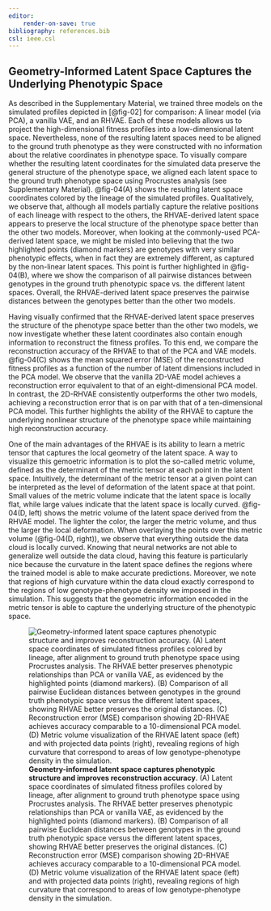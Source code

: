 ```yaml
---
editor:
    render-on-save: true
bibliography: references.bib
csl: ieee.csl
---
```


## Geometry-Informed Latent Space Captures the Underlying Phenotypic Space

As described in the Supplementary Material, we trained three models on the
simulated profiles depicted in [@fig-02] for comparison: A linear model (via
PCA), a vanilla VAE, and an RHVAE. Each of these models allows us to project the
high-dimensional fitness profiles into a low-dimensional latent space.
Nevertheless, none of the resulting latent spaces need to be aligned to the
ground truth phenotype as they were constructed with no information about the
relative coordinates in phenotype space. To visually compare whether the
resulting latent coordinates for the simulated data preserve the general
structure of the phenotype space, we aligned each latent space to the ground
truth phenotype space using Procrustes analysis (see Supplementary Material).
@fig-04(A) shows the resulting latent space coordinates colored by the lineage
of the simulated profiles. Qualitatively, we observe that, although all models
partially capture the relative positions of each lineage with respect to the
others, the RHVAE-derived latent space appears to preserve the local structure
of the phenotype space better than the other two models. Moreover, when looking
at the commonly-used PCA-derived latent space, we might be misled into believing
that the two highlighted points (diamond markers) are genotypes with very
similar phenotypic effects, when in fact they are extremely different, as
captured by the non-linear latent spaces. This point is further highlighted in
@fig-04(B), where we show the comparison of all pairwise distances between
genotypes in the ground truth phenotypic space vs. the different latent spaces.
Overall, the RHVAE-derived latent space preserves the pairwise distances between
the genotypes better than the other two models.

Having visually confirmed that the RHVAE-derived latent space preserves the
structure of the phenotype space better than the other two models, we now
investigate whether these latent coordinates also contain enough information to
reconstruct the fitness profiles. To this end, we compare the reconstruction
accuracy of the RHVAE to that of the PCA and VAE models. @fig-04(C) shows the
mean squared error (MSE) of the reconstructed fitness profiles as a function of
the number of latent dimensions included in the PCA model. We observe that the
vanilla 2D-VAE model achieves a reconstruction error equivalent to that of an
eight-dimensional PCA model. In contrast, the 2D-RHVAE consistently outperforms
the other two models, achieving a reconstruction error that is on par with that
of a ten-dimensional PCA model. This further highlights the ability of the RHVAE
to capture the underlying nonlinear structure of the phenotype space while
maintaining high reconstruction accuracy.

One of the main advantages of the RHVAE is its ability to learn a metric tensor
that captures the local geometry of the latent space. A way to visualize this
gemoetric information is to plot the so-called metric volume, defined as the
determinant of the metric tensor at each point in the latent space. Intuitively,
the determinant of the metric tensor at a given point can be interpreted as the
level of deformation of the latent space at that point. Small values of the
metric volume indicate that the latent space is locally flat, while large values
indicate that the latent space is locally curved. @fig-04(D, left) shows the
metric volume of the latent space derived from the RHVAE model. The lighter the
color, the larger the metric volume, and thus the larger the local deformation.
When overlaying the points over this metric volume (@fig-04(D, right)), we
observe that everything outside the data cloud is locally curved. Knowing that
neural networks are not able to generalize well outside the data cloud, having
this feature is particularly nice because the curvature in the latent space
defines the regions where the trained model is able to make accurate
predictions. Moreover, we note that regions of high curvature within the data
cloud exactly correspond to the regions of low genotype-phenotype density we
imposed in the simulation. This suggests that the geometric information encoded
in the metric tensor is able to capture the underlying structure of the
phenotypic space.

![**Geometry-informed latent space captures phenotypic structure and improves
reconstruction accuracy**. (A) Latent space coordinates of simulated fitness
profiles colored by lineage, after alignment to ground truth phenotype space
using Procrustes analysis. The RHVAE better preserves phenotypic relationships
than PCA or vanilla VAE, as evidenced by the highlighted points (diamond
markers). (B) Comparison of all pairwise Euclidean distances between genotypes
in the ground truth phenotypic space versus the different latent spaces, showing
RHVAE better preserves the original distances. (C) Reconstruction error (MSE)
comparison showing 2D-RHVAE achieves accuracy comparable to a 10-dimensional PCA
model. (D) Metric volume visualization of the RHVAE latent space (left) and with
projected data points (right), revealing regions of high curvature that
correspond to areas of low genotype-phenotype density in the
simulation.](./fig/main/fig04_v04){#fig-04}
